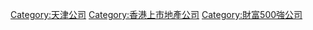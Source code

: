 [[Category:天津公司|Category:天津公司]]
[[Category:香港上市地產公司|Category:香港上市地產公司]]
[[Category:財富500強公司|Category:財富500強公司]]